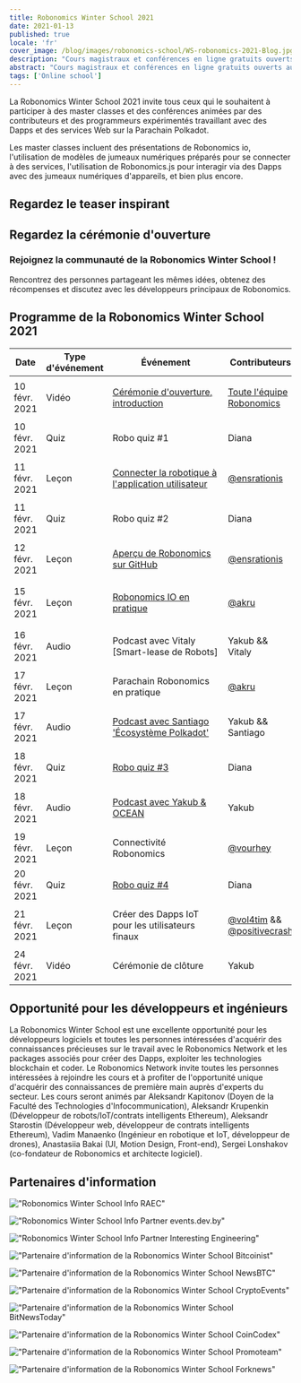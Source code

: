 ```yaml
---
title: Robonomics Winter School 2021
date: 2021-01-13
published: true
locale: 'fr'
cover_image: /blog/images/robonomics-school/WS-robonomics-2021-Blog.jpg
description: "Cours magistraux et conférences en ligne gratuits ouverts aux participants. Essayez de créer des Dapps et des services Web pour l'IoT sur la Parachain Polkadot pendant la Robonomics Winter School 2021 (du 10 au 24 février)"
abstract: "Cours magistraux et conférences en ligne gratuits ouverts aux participants. Essayez de créer des Dapps et des services Web pour l'IoT sur la Parachain Polkadot pendant la Robonomics Winter School du 10 au 24 février 2021"
tags: ['Online school']
---
```


<PostExpiredInfo/>

La Robonomics Winter School 2021 invite tous ceux qui le souhaitent à participer à des master classes et des conférences animées par des contributeurs et des programmeurs expérimentés travaillant avec des Dapps et des services Web sur la Parachain Polkadot.

Les master classes incluent des présentations de Robonomics io, l'utilisation de modèles de jumeaux numériques préparés pour se connecter à des services, l'utilisation de Robonomics.js pour interagir via des Dapps avec des jumeaux numériques d'appareils, et bien plus encore.

## Regardez le teaser inspirant

<section class="animate-inside">

<YouTube id="https://youtu.be/RbNJ4ozUGXE" posterQuality="max"/>

</section>

## Regardez la cérémonie d'ouverture

<section class="animate-inside">

<YouTube id="https://youtu.be/kQaSwNYHJQ8E" posterQuality="max"/>

</section>

<section class="animate-inside">
<TextCard icon="/icons/icon-forum.png" link="https://discord.gg/5UWNGNaAUf">

### Rejoignez la communauté de la Robonomics Winter School !
Rencontrez des personnes partageant les mêmes idées, obtenez des récompenses et discutez avec les développeurs principaux de Robonomics.

</TextCard>
</section>

## Programme de la Robonomics Winter School 2021

<table class="mobile fullwidth">
<thead>
<tr>
<th style="width:110px">Date</th>
<th style="width:110px">Type d'événement</th>
<th style="min-width:190px">Événement</th>
<th>Contributeurs</th>
</tr>
</thead>
<tbody>

<tr>
<td data-th="THE OPENING CEREMONY">10 févr. 2021</td>
<td>Vidéo</td>
<td data-th="Watchla vidéo :">

[Cérémonie d'ouverture, introduction](https://wiki.robonomics.network/docs/wschool2021-intro)

</td>
<td data-th="Contributors:">

[Toute l'équipe Robonomics](https://github.com/airalab)

</td>
</tr>

<tr>
<td data-th="ROBO QUIZ #1">10 févr. 2021</td>
<td>Quiz</td>
<td>Robo quiz #1</td>
<td data-th="Contributors:">Diana</td>
</tr>

<tr>
<td data-th="CONNECT ROBOTICS TO USER APP">11 févr. 2021</td>
<td>Leçon</td>
<td data-th="Go throw the lesson:">

[Connecter la robotique à l'application utilisateur](https://wiki.robonomics.network/docs/wschool2021-connect-robotics-to-user-app/)

</td>
<td data-th="Contributor:">

[@ensrationis](https://github.com/ensrationis)

</td>
</tr>

<tr>
<td data-th="ROBO QUIZ #2">11 févr. 2021</td>
<td>Quiz</td>
<td>Robo quiz #2</td>
<td data-th="Contributors:">Diana</td>
</tr>

<tr>
<td data-th="ROBONOMICS GITHUB OVERVIEW">12 févr. 2021</td>
<td>Leçon</td>
<td data-th="Go throw the lesson:">

[Aperçu de Robonomics sur GitHub](https://wiki.robonomics.network/docs/wschool2021-robonomics-github-overview)

</td>
<td data-th="Contributor:">

[@ensrationis](https://github.com/ensrationis)

</td>
</tr>

<tr>
<td data-th="ROBONOMICS IO IN PRACTICE">15 févr. 2021</td>
<td>Leçon</td>
<td data-th="Go throw the lesson:">

[Robonomics IO en pratique](https://wiki.robonomics.network/docs/wschool2021-robonomics-io-in-practice)

</td>
<td data-th="Contributor:">

[@akru](https://github.com/akru)

</td>
</tr>

<tr>
<td data-th="PODCAST with Vitaly [Smart-lease of Robots]">16 févr. 2021</td>
<td>Audio</td>
<td data-th="Audio on Youtube:">

Podcast avec Vitaly [Smart-lease de Robots]

</td>
<td data-th="Contributor:">Yakub && Vitaly</td>
</tr>


<tr>
<td data-th="ROBONOMICS PARACHAIN IN PRACTICE">17 févr. 2021</td>
<td>Leçon</td>
<td>Parachain Robonomics en pratique</td>
<td data-th="Contributor:">

[@akru](https://github.com/akru)

</td>
</tr>

<tr>
<td data-th="PODCAST with Santiago 'Polkadot ecosystem'">17 févr. 2021</td>
<td>Audio</td>
<td data-th="Audio on Youtube:">

[Podcast avec Santiago 'Écosystème Polkadot'](https://url.today/74)

</td>
<td data-th="Contributors:">Yakub && Santiago</td>
</tr>


<tr>
<td data-th="ROBO QUIZ #3">18 févr. 2021</td>
<td>Quiz</td>
<td data-th="Join in Discord:">

[Robo quiz #3](https://discord.gg/5UWNGNaAUf)

</td>
<td data-th="Contributors:">Diana</td>
</tr>

<tr>
<td data-th="PODCAST with Yakub & OCEAN">18 févr. 2021</td>
<td>Audio</td>
<td>

[Podcast avec Yakub & OCEAN](https://url.today/75)

</td>
<td data-th="Contributors:">Yakub</td>
</tr>


<tr>
<td data-th="ROBONOMICS CONNECTIVITY">19 févr. 2021</td>
<td>Leçon</td>
<td>Connectivité Robonomics</td>
<td data-th="Contributor:">

[@vourhey](https://github.com/Vourhey)

</td>
</tr>

<tr>
<td data-th="ROBO QUIZ #4">20 févr. 2021</td>
<td>Quiz</td>
<td data-th="Join in Discord:">

[Robo quiz #4](https://discord.gg/5UWNGNaAUf)

</td>
<td data-th="Contributors:">Diana</td>
</tr>


<tr>
<td data-th="BUILD IOT DAPPS FOR END USERS">21 févr. 2021</td>
<td>Leçon</td>
<td>Créer des Dapps IoT pour les utilisateurs finaux</td>
<td data-th="Contributors:">

[@vol4tim](https://github.com/vol4tim) && [@positivecrash](https://github.com/positivecrash)

</td>
</tr>

<tr>
<td data-th="CLOSING CEREMONY">24 févr. 2021</td>
<td>Vidéo</td>
<td>Cérémonie de clôture</td>
<td data-th="Contributors:">Yakub</td>
</tr>

</tbody>
</table>


## Opportunité pour les développeurs et ingénieurs

La Robonomics Winter School est une excellente opportunité pour les développeurs logiciels et toutes les personnes intéressées d'acquérir des connaissances précieuses sur le travail avec le Robonomics Network et les packages associés pour créer des Dapps, exploiter les technologies blockchain et coder. Le Robonomics Network invite toutes les personnes intéressées à rejoindre les cours et à profiter de l'opportunité unique d'acquérir des connaissances de première main auprès d'experts du secteur. Les cours seront animés par Aleksandr Kapitonov (Doyen de la Faculté des Technologies d'Infocommunication), Aleksandr Krupenkin (Développeur de robots/IoT/contrats intelligents Ethereum), Aleksandr Starostin (Développeur web, développeur de contrats intelligents Ethereum), Vadim Manaenko (Ingénieur en robotique et IoT, développeur de drones), Anastasiia Bakai (UI, Motion Design, Front-end), Sergei Lonshakov (co-fondateur de Robonomics et architecte logiciel).


## Partenaires d'information

<section class="grid-4 animate-inside">

<TextCard orientation="vertical" link="https://raec.ru" classList="pin">

!["Robonomics Winter School Info RAEC"](/blog/images/robonomics-school/raec.png)

</TextCard>

<TextCard orientation="vertical" link="https://events.dev.by/robonomics-winter-school">

!["Robonomics Winter School Info Partner events.dev.by"](/blog/images/robonomics-school/dev-logo-brand.png)

</TextCard>

<TextCard orientation="vertical" link="https://interestingengineering.com/events/robonomics-winter-school-2021">

!["Robonomics Winter School Info Partner Interesting Engineering"](/blog/images/robonomics-school/interestingengineering.png)

</TextCard>

<TextCard orientation="vertical" link="https://bitcoinist.com/robonomics-winter-school-2021-master-classes-and-lectures-open-for-attendees/">

!["Partenaire d'information de la Robonomics Winter School Bitcoinist"](/blog/images/robonomics-school/bitcoinist.png)

</TextCard>

<TextCard orientation="vertical" link="https://www.newsbtc.com/press-releases/robonomics-winter-school-2021-master-classes-and-lectures-open-for-attendees/">

!["Partenaire d'information de la Robonomics Winter School NewsBTC"](/blog/images/robonomics-school/newsbtc.jpg)

</TextCard>

<TextCard orientation="vertical" link="https://cryptoevents.global/">

!["Partenaire d'information de la Robonomics Winter School CryptoEvents"](/blog/images/robonomics-school/cryptoevents-logo.png)

</TextCard>

<TextCard orientation="vertical" link="https://bitnewstoday.com">

!["Partenaire d'information de la Robonomics Winter School BitNewsToday"](/blog/images/robonomics-school/BNT.png)

</TextCard>

<TextCard orientation="vertical" link="https://coincodex.com/">

!["Partenaire d'information de la Robonomics Winter School CoinCodex"](/blog/images/robonomics-school/coincodex.png)

</TextCard>

<TextCard orientation="vertical" link="https://www.youtube.com/channel/UCrvyFYM29oQ-EAejZgYqmWA">

!["Partenaire d'information de la Robonomics Winter School Promoteam"](/blog/images/robonomics-school/Promoteam.png)

</TextCard>

<TextCard orientation="'vertical'" link="https://forknews.io/">

!["Partenaire d'information de la Robonomics Winter School Forknews"](/blog/images/robonomics-school/forknews_io.png)

</TextCard>

</section>
